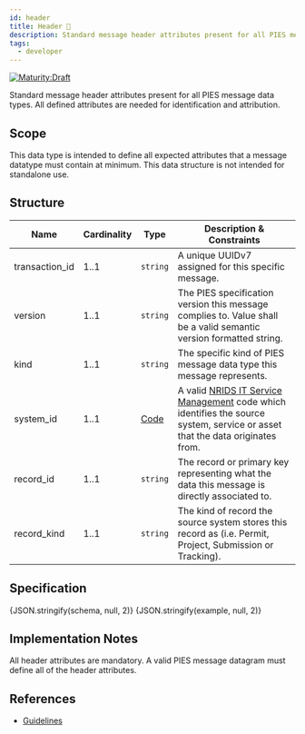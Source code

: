 ```yaml
---
id: header
title: Header 📝
description: Standard message header attributes present for all PIES message data types
tags:
  - developer
---
```




[![Maturity:Draft](https://img.shields.io/badge/Maturity-Draft-yellow)](../overview#maturity)

Standard message header attributes present for all PIES message data types. All defined attributes are needed for
identification and attribution.

## Scope

This data type is intended to define all expected attributes that a message datatype must contain at minimum. This
data structure is not intended for standalone use.

## Structure

| Name           | Cardinality | Type           | Description & Constraints                                                                                                                                                                                  |
| -------------- | ----------- | -------------- | ---------------------------------------------------------------------------------------------------------------------------------------------------------------------------------------------------------- |
| transaction_id | 1..1        | `string`       | A unique UUIDv7 assigned for this specific message.                                                                                                                                                        |
| version        | 1..1        | `string`       | The PIES specification version this message complies to. Value shall be a valid semantic version formatted string.                                                                                         |
| kind           | 1..1        | `string`       | The specific kind of PIES message data type this message represents.                                                                                                                                       |
| system_id      | 1..1        | [Code](./code) | A valid [NRIDS IT Service Management](https://apps.nrs.gov.bc.ca/int/jira/secure/ObjectSchema.jspa?id=1&typeId=5) code which identifies the source system, service or asset that the data originates from. |
| record_id      | 1..1        | `string`       | The record or primary key representing what the data this message is directly associated to.                                                                                                               |
| record_kind    | 1..1        | `string`       | The kind of record the source system stores this record as (i.e. Permit, Project, Submission or Tracking).                                                                                                 |

## Specification

<Tabs queryString="tab">
  <TabItem
    value="schema"
    label="Schema"
    default
  >
    <JSONSchemaViewer
      resolverOptions={generateResolverOptions({ remote: true })}
      schema={schema}
      viewerOptions={{ showExamples: true }}
    />
  </TabItem>
  <TabItem
    value="source"
    label="Source"
  >
    <CodeBlock
      language="json"
      showLineNumbers
    >
      {JSON.stringify(schema, null, 2)}
    </CodeBlock>
  </TabItem>
  <TabItem
    value="example"
    label="Example"
  >
    <CodeBlock
      language="json"
      showLineNumbers
    >
      {JSON.stringify(example, null, 2)}
    </CodeBlock>
  </TabItem>
</Tabs>

## Implementation Notes

All header attributes are mandatory. A valid PIES message datagram must define all of the header attributes.

## References

- [Guidelines](../message/guidelines)
